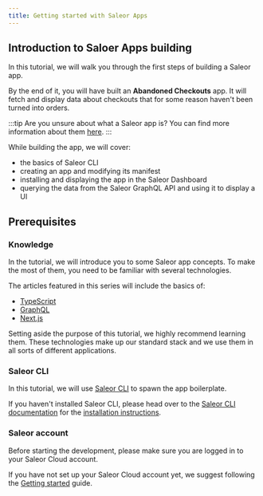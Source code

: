 ```yaml
---
title: Getting started with Saleor Apps
---
```


## Introduction to Saloer Apps building

In this tutorial, we will walk you through the first steps of building a Saleor app.

By the end of it, you will have built an **Abandoned Checkouts** app. It will fetch and display data about checkouts that for some reason haven't been turned into orders.

:::tip
Are you unsure about what a Saleor app is? You can find more information about them [here](developer/extending/apps/overview.mdx).
:::

While building the app, we will cover:

- the basics of Saleor CLI
- creating an app and modifying its manifest
- installing and displaying the app in the Saleor Dashboard
- querying the data from the Saleor GraphQL API and using it to display a UI

## Prerequisites

### Knowledge

In the tutorial, we will introduce you to some Saleor app concepts. To make the most of them, you need to be familiar with several technologies.

The articles featured in this series will include the basics of:

- [TypeScript](https://www.typescriptlang.org/)
- [GraphQL](https://graphql.org/)
- [Next.js](https://nextjs.org/)

Setting aside the purpose of this tutorial, we highly recommend learning them. These technologies make up our standard stack and we use them in all sorts of different applications.

### Saleor CLI

In this tutorial, we will use [Saleor CLI](cli/overview.mdx) to spawn the app boilerplate.

If you haven't installed Saleor CLI, please head over to the [Saleor CLI documentation](/cli/overview.mdx) for the [installation instructions](/cli/overview.mdx#installing-the-cli).

### Saleor account

Before starting the development, please make sure you are logged in to your Saleor Cloud account.

If you have not set up your Saleor Cloud account yet, we suggest following the [Getting started](/quickstart/cloud.mdx) guide.
